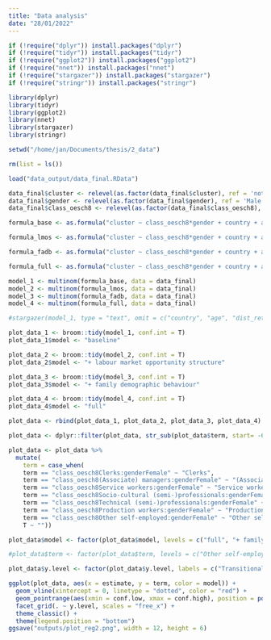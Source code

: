 ```yaml
---
title: "Data analysis"
date: "28/01/2022"
---
```


```r
if (!require("dplyr")) install.packages("dplyr")
if (!require("tidyr")) install.packages("tidyr")
if (!require("ggplot2")) install.packages("ggplot2")
if (!require("nnet")) install.packages("nnet")
if (!require("stargazer")) install.packages("stargazer")
if (!require("stringr")) install.packages("stringr")

library(dplyr)
library(tidyr)
library(ggplot2)
library(nnet)
library(stargazer)
library(stringr)

setwd("/home/jan/Documents/thesis/2_data")

rm(list = ls())

load("data_output/data_final.RData")
```

```r
data_final$cluster <- relevel(as.factor(data_final$cluster), ref = 'not_retired')
data_final$gender <- relevel(as.factor(data_final$gender), ref = 'Male')
data_final$class_oesch8 <- relevel(as.factor(data_final$class_oesch8), ref = 'Production workers')

formula_base <- as.formula("cluster ~ class_oesch8*gender + country + age + dist_retage + ill_health")

formula_lmos <- as.formula("cluster ~ class_oesch8*gender + country + age + dist_retage + ill_health + employed_years + education_years + macro_unemp_gender")

formula_fadb <- as.formula("cluster ~ class_oesch8*gender + country + age + dist_retage + ill_health + family_status + nchildren")

formula_full <- as.formula("cluster ~ class_oesch8*gender + country + age + dist_retage + ill_health + employed_years + education_years + macro_unemp_gender + family_status + nchildren")

model_1 <- multinom(formula_base, data = data_final)
model_2 <- multinom(formula_lmos, data = data_final)
model_3 <- multinom(formula_fadb, data = data_final)
model_4 <- multinom(formula_full, data = data_final)
```

```r
#stargazer(model_1, type = "text", omit = c("country", "age", "dist_retage"))
```

```r
plot_data_1 <- broom::tidy(model_1, conf.int = T)
plot_data_1$model <- "baseline"

plot_data_2 <- broom::tidy(model_2, conf.int = T)
plot_data_2$model <- "+ labour market opportunity structure"

plot_data_3 <- broom::tidy(model_3, conf.int = T)
plot_data_3$model <- "+ family demographic behaviour"

plot_data_4 <- broom::tidy(model_4, conf.int = T)
plot_data_4$model <- "full"

plot_data <- rbind(plot_data_1, plot_data_2, plot_data_3, plot_data_4)

plot_data <- dplyr::filter(plot_data, str_sub(plot_data$term, start= -6) == "Female") %>% filter(term != "genderFemale")

plot_data <- plot_data %>%
  mutate(
    term = case_when(
    term == "class_oesch8Clerks:genderFemale" ~ "Clerks",
    term == "class_oesch8(Associate) managers:genderFemale" ~ "(Associate) managers",
    term == "class_oesch8Service workers:genderFemale" ~ "Service workers",
    term == "class_oesch8Socio-cultural (semi-)professionals:genderFemale" ~ "Socio-cultural (semi-)professionals",
    term == "class_oesch8Technical (semi-)professionals:genderFemale" ~ "Technical (semi-)professionals",
    term == "class_oesch8Production workers:genderFemale" ~ "Production workers",
    term == "class_oesch8Other self-employed:genderFemale" ~ "Other self-employed",
    T ~ ""))

plot_data$model <- factor(plot_data$model, levels = c("full", "+ family demographic behaviour", "+ labour market opportunity structure", "baseline"))

#plot_data$term <- factor(plot_data$term, levels = c("Other self-employed", "Technical (semi-)professionals", "(Associate) managers", "Clerks", "Socio-cultural (semi-)professionals", "Service workers"))

plot_data$y.level <- factor(plot_data$y.level, labels = c("Transitional part-time retirement", "Part-time retirement", "Part-time employment exit", "Domestic work exit", "Full-time employment exit")) 

ggplot(plot_data, aes(x = estimate, y = term, color = model)) +
  geom_vline(xintercept = 0, linetype = "dotted", color = "red") +
  geom_pointrange(aes(xmin = conf.low, xmax = conf.high), position = position_dodge(width = 0.5)) +
  facet_grid(. ~ y.level, scales = "free_x") +
  theme_classic() +
  theme(legend.position = "bottom")
ggsave("outputs/plot_reg2.png", width = 12, height = 6)
```

```r
```